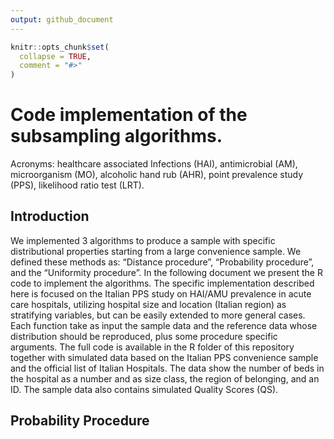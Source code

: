 ```yaml
---
output: github_document
---
```


<!-- README.md is generated from README.Rmd. Please edit that file -->

```r
knitr::opts_chunk$set(
  collapse = TRUE,
  comment = "#>"
)
```

# Code implementation of the subsampling algorithms.

Acronyms: healthcare associated Infections (HAI), antimicrobial (AM), microorganism (MO), alcoholic hand rub (AHR), point prevalence study (PPS), likelihood ratio test (LRT).

## Introduction

We implemented 3 algorithms to produce a sample with specific distributional properties starting from a large convenience sample. We defined these methods as: “Distance procedure”, “Probability procedure”, and the “Uniformity procedure”. In the following document we present the R code to implement the algorithms.
The specific implementation described here is focused on the Italian PPS study on HAI/AMU prevalence in acute care hospitals, utilizing hospital size and location (Italian region) as stratifying variables, but can be easily extended to more general cases. Each function take as input the sample data and the reference data whose distribution should be reproduced, plus some procedure specific arguments.
The full code is available in the R folder of this repository together with simulated data based on the Italian PPS convenience sample and the official list of Italian Hospitals. The data show the number of beds in the hospital as a number and as size class, the region of belonging, and an ID. The sample data also contains simulated Quality Scores (QS).

## Probability Procedure